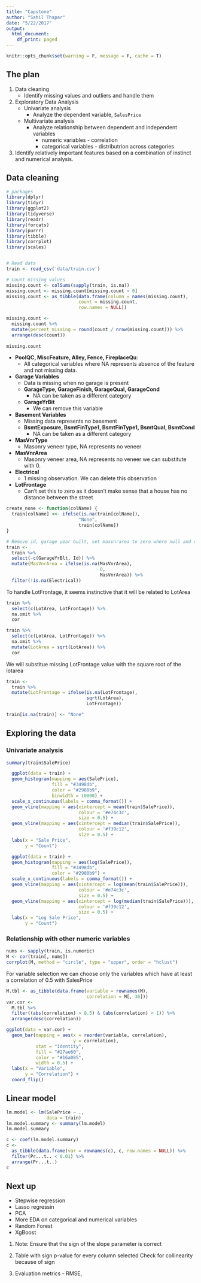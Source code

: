 ```yaml
---
title: "Capstone"
author: "Sahil Thapar"
date: "5/22/2017"
output: 
  html_document:
    df_print: paged
---
```


```r
knitr::opts_chunk$set(warning = F, message = F, cache = T)
```

## The plan

1. Data cleaning
    + Identify missing values and outliers and handle them
2. Exploratory Data Analysis
    + Univariate analysis
        * Analyze the dependent variable, `SalesPrice`
    + Multivariate analysis
        * Analyze relationship between dependent and independent variables
            * numeric variables - correlation
            * categorical variables - distributrion across categories
3. Identify relatively important features based on a combination of instinct and numerical analysis.


## Data cleaning

```r
# packages
library(dplyr)
library(tidyr)
library(ggplot2)
library(tidyverse)
library(readr)
library(forcats)
library(purrr)
library(tibble)
library(corrplot)
library(scales)


# Read data
train <- read_csv('data/train.csv')

# Count missing values
missing.count <- colSums(sapply(train, is.na))
missing.count <- missing.count[missing.count > 0]
missing.count <- as_tibble(data.frame(column = names(missing.count),
                           count = missing.count,
                           row.names = NULL))

missing.count <-
  missing.count %>%
  mutate(percent_missing = round(count / nrow(missing.count))) %>%
  arrange(desc(count))
  
missing.count
```

* __PoolQC, MiscFeature, Alley, Fence, FireplaceQu__:  
    + All categorical variables where NA represents absence of the feature and not missing data.
* __Garage Variables__
    + Data is missing when no garage is present 
    * __GarageType, GarageFinish, GarageQual, GarageCond__
        * NA can be taken as a different category
    * __GarageYrBit__
        * We can remove this variable
* __Basement Variables__
    + Missing data represents no basement
    * __BsmtExposure, BsmtFinType1, BsmtFinType1, BsmtQual, BsmtCond__
        * NA can be taken as a different category
* __MasVnrType__
    + Masonry veneer type, NA represents no veneer
* __MasVnrArea__
    + Masonry veneer area, NA represents no veneer we can substitute with 0.
* __Electrical__
    + 1 missing observation. We can delete this observation
* __LotFrontage__
    + Can't set this to zero as it doesn't make sense that a house has no distance between the street
    
```r
create_none <- function(colName) {
  train[colName] <<- ifelse(is.na(train[colName]),
                           "None",
                           train[colName])
} 

# Remove id, garage year built, set masvnrarea to zero where null and remove observation with electrical as NA
train <- 
  train %>%
  select(-c(GarageYrBlt, Id)) %>%
  mutate(MasVnrArea = ifelse(is.na(MasVnrArea),
                                   0,
                                   MasVnrArea)) %>%
  filter(!is.na(Electrical)) 
```

To handle LotFrontage, it seems instinctive that it will be related to LotArea

```r
train %>%
  select(c(LotArea, LotFrontage)) %>%
  na.omit %>%
  cor

train %>%
  select(c(LotArea, LotFrontage)) %>%
  na.omit %>%
  mutate(LotArea = sqrt(LotArea)) %>%
  cor
```

We will substitue missing LotFrontage value with the square root of the lotarea

```r
train <-
  train %>%
  mutate(LotFrontage = ifelse(is.na(LotFrontage),
                              sqrt(LotArea),
                              LotFrontage))

train[is.na(train)] <- "None"
```

## Exploring the data

### Univariate analysis

```r
summary(train$SalePrice)
```


```r
  ggplot(data = train) +
  geom_histogram(mapping = aes(SalePrice),
                 fill = "#3498db",
                 color = "#2980b9",
                 binwidth = 10000) +
  scale_x_continuous(labels = comma_format()) +
  geom_vline(mapping = aes(xintercept = mean(train$SalePrice)),
                           colour = '#e74c3c',
                           size = 0.5) +
  geom_vline(mapping = aes(xintercept = median(train$SalePrice)),
                           colour = '#f39c12',
                           size = 0.5) +
  labs(x = "Sale Price",
       y = "Count")

  ggplot(data = train) +
  geom_histogram(mapping = aes(log(SalePrice)),
                 fill = "#3498db",
                 color = "#2980b9") +
  scale_x_continuous(labels = comma_format()) +
  geom_vline(mapping = aes(xintercept = log(mean(train$SalePrice))),
                           colour = '#e74c3c',
                           size = 0.5) +
  geom_vline(mapping = aes(xintercept = log(median(train$SalePrice))),
                           colour = '#f39c12',
                           size = 0.5) +
  labs(x = "Log Sale Price",
       y = "Count")
```

### Relationship with other numeric variables

```r
nums <- sapply(train, is.numeric)
M <- cor(train[, nums])
corrplot(M, method = "circle", type = "upper", order = "hclust")
```

For variable selection we can choose only the variables which have at least a correlation of 0.5 with SalesPrice

```r
M.tbl <- as_tibble(data.frame(variable = rownames(M),
                              correlation = M[, 36]))
var.cor <- 
  M.tbl %>%
  filter((abs(correlation) > 0.5) & (abs(correlation) < 1)) %>%
  arrange(desc(correlation))

ggplot(data = var.cor) +
  geom_bar(mapping = aes(x = reorder(variable, correlation),
                         y = correlation),
           stat = "identity",
           fill = "#27ae60",
           color = "#16a085",
           width = 0.5) +
  labs(x = "Variable",
       y = "Correlation") +
  coord_flip()
```

## Linear model

```r
lm.model <- lm(SalePrice ~ ., 
               data = train)
lm.model.summary <- summary(lm.model)
lm.model.summary

c <- coef(lm.model.summary)
c <- 
  as_tibble(data.frame(var = rownames(c), c, row.names = NULL)) %>%
  filter(Pr...t.. < 0.01) %>%
  arrange(Pr...t..)
c
```

## Next up

* Stepwise regression
* Lasso regressin
* PCA
* More EDA on categorical and numerical variables
* Random Forest
* XgBoost

1. Note: Ensure that the sign of the slope parameter is correct

2. Table with sign p-value for every column selected
Check for collinearity because of sign

3. Evaluation metrics - RMSE, 
